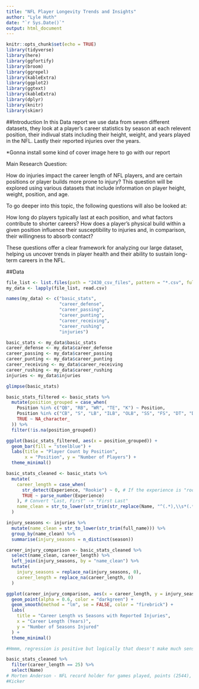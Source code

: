 ---
title: "NFL Player Longevity Trends and Insights"
author: "Lyle Huth"
date: "`r Sys.Date()`"
output: html_document
---

```{r setup, include=FALSE}
knitr::opts_chunk$set(echo = TRUE)
library(tidyverse)
library(here)
library(ggfortify)
library(broom)
library(ggrepel)
library(kableExtra)
library(ggplot2)
library(ggtext)
library(kableExtra)
library(dplyr)
library(knitr)
library(skimr)
```
##Introduction 
In this Data report we use data from seven different datasets, they look at a player's career statistics by season at each relevent position, their indivual stats including their height, weight, and years played in the NFL. Lastly their reported injuries over the years.

*Gonna install some kind of cover image here to go with our report

Main Research Question:

How do injuries impact the career length of NFL players, and are certain positions or player builds more prone to injury?
This question will be explored using various datasets that include information on player height, weight, position, and age.

To go deeper into this topic, the following questions will also be looked at:

How long do players typically last at each position, and what factors contribute to shorter careers?
How does a player's physical build within a given position influence their susceptibility to injuries and, in comparison, their willingness to absorb contact?

These questions offer a clear framework for analyzing our large dataset, helping us uncover trends in player health and their ability to sustain long-term careers in the NFL.

##Data

```{r}
file_list <- list.files(path = "2430_csv_files", pattern = "*.csv", full.names = TRUE)
my_data <- lapply(file_list, read.csv)

names(my_data) <- c("basic_stats", 
                    "career_defense", 
                    "career_passing", 
                    "career_punting", 
                    "career_receiving", 
                    "career_rushing", 
                    "injuries")

basic_stats <- my_data$basic_stats
career_defense <- my_data$career_defense
career_passing <- my_data$career_passing
career_punting <- my_data$career_punting
career_receiving <- my_data$career_receiving
career_rushing <- my_data$career_rushing
injuries <- my_data$injuries

glimpse(basic_stats)

```

```{r}
basic_stats_filtered <- basic_stats %>%
  mutate(position_grouped = case_when(
    Position %in% c("QB", "RB", "WR", "TE", "K") ~ Position,
    Position %in% c("CB", "S", "LB", "ILB", "OLB", "SS", "FS", "DT", "DE", "DB", "NT", "DL") ~ "DEF",
    TRUE ~ NA_character_
  )) %>%
  filter(!is.na(position_grouped))

ggplot(basic_stats_filtered, aes(x = position_grouped)) +
  geom_bar(fill = "steelblue") +
  labs(title = "Player Count by Position",
       x = "Position", y = "Number of Players") +
  theme_minimal()
```
```{r}

basic_stats_cleaned <- basic_stats %>%
  mutate(
    career_length = case_when(
      str_detect(Experience, "Rookie") ~ 0, # If the experience is "rookie", meaning it is the player's first season, set their career length to zero.
      TRUE ~ parse_number(Experience)
    ), # Convert "Last, First" -> "First Last"
    name_clean = str_to_lower(str_trim(str_replace(Name, "^(.*),\\s*(.*)$", "\\2 \\1")))
  )

injury_seasons <- injuries %>%
  mutate(name_clean = str_to_lower(str_trim(full_name))) %>%
  group_by(name_clean) %>%
  summarise(injury_seasons = n_distinct(season))

career_injury_comparison <- basic_stats_cleaned %>%
  select(name_clean, career_length) %>%
  left_join(injury_seasons, by = "name_clean") %>%
  mutate(
    injury_seasons = replace_na(injury_seasons, 0),
    career_length = replace_na(career_length, 0)
  )

ggplot(career_injury_comparison, aes(x = career_length, y = injury_seasons)) +
  geom_point(alpha = 0.6, color = "darkgreen") +
  geom_smooth(method = "lm", se = FALSE, color = "firebrick") +
  labs(
    title = "Career Length vs Seasons with Reported Injuries",
    x = "Career Length (Years)",
    y = "Number of Seasons Injured"
  ) +
  theme_minimal()

#Hmmm, regression is positive but logically that doesn't make much sense... how else could we show this? (box plot?)
```

```{r}
basic_stats_cleaned %>%
  filter(career_length == 25) %>%
  select(Name)
# Morten Anderson - NFL record holder for games played, points (2544), and field goals (565).
#Kicker
```
